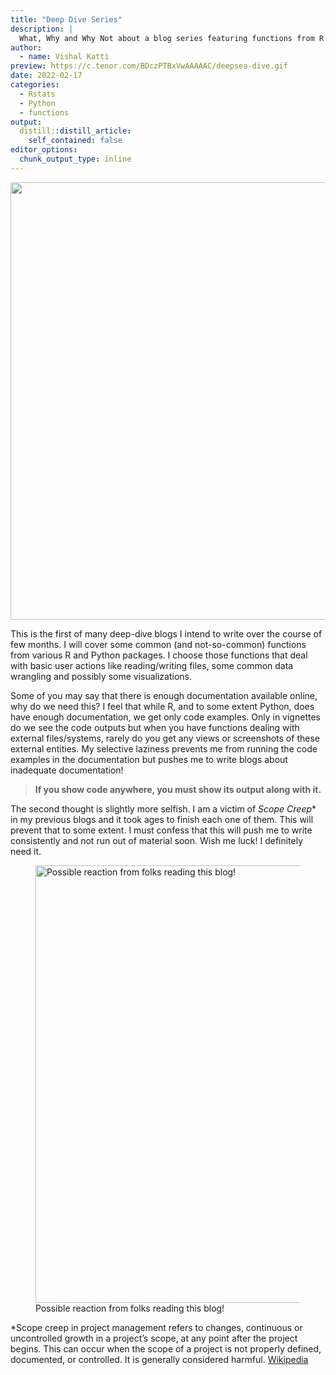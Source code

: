 ```yaml
---
title: "Deep Dive Series"
description: |
  What, Why and Why Not about a blog series featuring functions from R and Python 📦s.
author:
  - name: Vishal Katti
preview: https://c.tenor.com/BDczPTBxVwAAAAAC/deepsea-dive.gif
date: 2022-02-17
categories:
  - Rstats
  - Python
  - functions
output:
  distill::distill_article:
    self_contained: false
editor_options: 
  chunk_output_type: inline
---
```


![](https://c.tenor.com/BDczPTBxVwAAAAAC/deepsea-dive.gif){width="700"}

This is the first of many deep-dive blogs I intend to write over the
course of few months. I will cover some common (and not-so-common)
functions from various R and Python packages. I choose those functions
that deal with basic user actions like reading/writing files, some
common data wrangling and possibly some visualizations.

Some of you may say that there is enough documentation available online,
why do we need this? I feel that while R, and to some extent Python,
does have enough documentation, we get only code examples. Only in
vignettes do we see the code outputs but when you have functions dealing
with external files/systems, rarely do you get any views or screenshots
of these external entities. My selective laziness prevents me from
running the code examples in the documentation but pushes me to write
blogs about inadequate documentation!

> **If you show code anywhere, you must show its output along with it.**

The second thought is slightly more selfish. I am a victim of *Scope
Creep*\* in my previous blogs and it took ages to finish each one of
them. This will prevent that to some extent. I must confess that this
will push me to write consistently and not run out of material soon.
Wish me luck! I definitely need it.

![Possible reaction from folks reading this
blog!](https://c.tenor.com/YctxttUmGMYAAAAC/forehead-slap-slapping-forehead.gif){width="700"}

\*Scope creep in project management refers to changes, continuous or
uncontrolled growth in a project's scope, at any point after the project
begins. This can occur when the scope of a project is not properly
defined, documented, or controlled. It is generally considered harmful.
[Wikipedia](https://en.wikipedia.org/wiki/Scope_creep)
